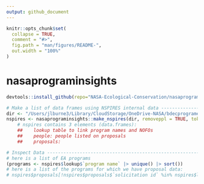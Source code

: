```yaml
---
output: github_document
---
```


<!-- README.md is generated from README.Rmd. Please edit that file -->

```r
knitr::opts_chunk$set(
  collapse = TRUE,
  comment = "#>",
  fig.path = "man/figures/README-",
  out.width = "100%"
)
```

# nasaprograminsights

```r
devtools::install_github(repo="NASA-Ecological-Conservation/nasaprograminsights", dependencies = FALSE, quiet = TRUE)
```

```r
# Make a list of data frames using NSPIRES internal data ---------------------------------------------------------------
dir <- "/Users/jlburne3/Library/CloudStorage/OneDrive-NASA/bdecprogrameval/nspires-data/" # where is the internal data stored
nspires <- nasaprograminsights::make_nspires(dir, removeppl = TRUE, tokeep=c("selected", "declined", "submitted","selectable","invited","awarded"))
    # nspires contains 3 elements (data.frames): 
    ##    lookup table to link program names and NOFOs
    ##    people: people listed on proposals
    ##    proposals: 
```

```r
# Inspect Data ------------------------------------------------------------
# here is a list of EA programs
(programs <- nspires$lookup$`program name` |> unique() |> sort())
# here is a list of the programs for which we have proposal data:
# nspires$proposals[!nspires$proposals$`solicitation id` %in% nspires$lookup$`solciitation id`,] 
```
  

